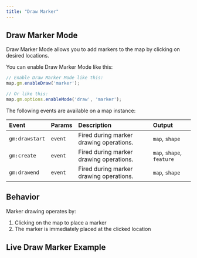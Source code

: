 ```yaml
---
title: "Draw Marker"
---
```


## Draw Marker Mode

Draw Marker Mode allows you to add markers to the map by clicking on desired locations.

You can enable Draw Marker Mode like this:

```js
// Enable Draw Marker Mode like this:
map.gm.enableDraw('marker');

// Or like this:
map.gm.options.enableMode('draw', 'marker');
```

The following events are available on a map instance:

| Event           | Params | Description                                | Output                    |
| :-------------- | :----- | :----------------------------------------- |:--------------------------|
| `gm:drawstart`  | `event`| Fired during marker drawing operations.    | `map`, `shape`            |
| `gm:create`     | `event`| Fired during marker drawing operations.    | `map`, `shape`, `feature` |
| `gm:drawend`    | `event`| Fired during marker drawing operations.    | `map`, `shape`            |


## Behavior

Marker drawing operates by:
1. Clicking on the map to place a marker
2. The marker is immediately placed at the clicked location

## Live Draw Marker Example

<BrowserOnlyGmMap
  gmOptions={drawMarkerOptions} />
